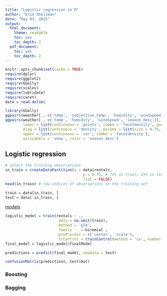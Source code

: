 ```yaml
---
title: "Logistic regression in R"
author: "Erin Shellman"
date: "May 03, 2015"
output:
  html_document:
    theme: readable
    toc: yes
    toc_depth: 3
  pdf_document:
    toc: yes
    toc_depth: 2
---
```


```r
knitr::opts_chunk$set(cache = TRUE)
require(dplyr)
require(ggplot2)
require(GGally)
require(scales)
require(lubridate)
require(caret)
data = read.delim(
```

```r
library(GGally)
ggpairs(weather[ , c('temp', 'subjective_temp', 'humidity', 'windspeed')])
ggpairs(weather[ , c('temp', 'humidity', 'windspeed', 'season_desc')],
        lower = list(continuous = 'points', combo = 'facetdensity', params = list(alpha = 0.70)),
        diag = list(continuous = 'density', params = list(size = 0.75, alpha = 0.70)), 
        upper = list(continuous = 'cor', combo = 'facetdensity'),
        axisLabels = 'show', color = 'season_desc')
```

## Logistic regression

```r
# select the training observations
in_train = createDataPartition(y = data$rentals,
                                   p = 0.75, # 75% in train, 25% in test
                                   list = FALSE)
head(in_train) # row indices of observations in the training set

train = data[in_train, ]
test = data[-in_train, ]
```

[models](http://topepo.github.io/caret/Logistic_Regression.html)

```r
logistic_model = train(rentals ~ ., 
                        data = na.omit(train),  
                        method = 'glm',
                        family    = binomial ,
                        preProcess = c('center', 'scale'),
                        trControl = trainControl(method = 'cv', number = 5)) 
final_model = logistic_model$finalModel

predictions = predict(final_model, newdata = test)

confusionMatrix(predictions, test$bot)
```

### Boosting 

### Bagging